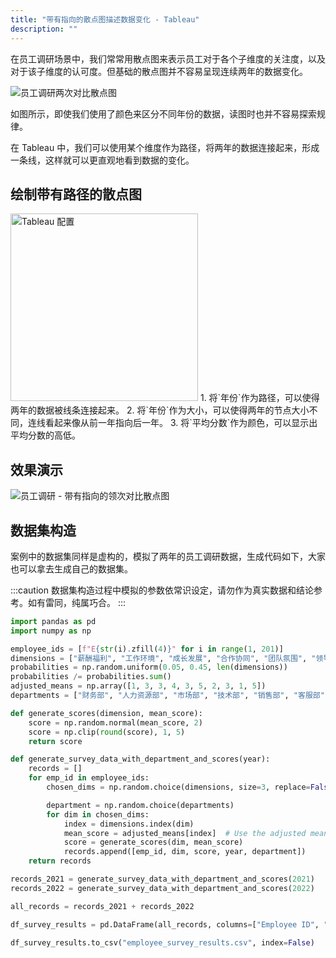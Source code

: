 ```yaml
---
title: "带有指向的散点图描述数据变化 - Tableau"
description: ""
---
```


在员工调研场景中，我们常常用散点图来表示员工对于各个子维度的关注度，以及对于该子维度的认可度。但基础的散点图并不容易呈现连续两年的数据变化。

![员工调研两次对比散点图](../../../../assets/visualization/employee-survey-scatter.webp)

如图所示，即使我们使用了颜色来区分不同年份的数据，读图时也并不容易探索规律。

在 Tableau 中，我们可以使用某个维度作为路径，将两年的数据连接起来，形成一条线，这样就可以更直观地看到数据的变化。

## 绘制带有路径的散点图


<Image src={settings} alt="Tableau 配置" height="300" />

<Steps>
    1. 将`年份`作为路径，可以使得两年的数据被线条连接起来。
    2. 将`年份`作为大小，可以使得两年的节点大小不同，连线看起来像从前一年指向后一年。
    3. 将`平均分数`作为颜色，可以显示出平均分数的高低。
</Steps>

## 效果演示

![员工调研 - 带有指向的领次对比散点图](../../../../assets/visualization/employee-survey-scatter-path.webp)

## 数据集构造

案例中的数据集同样是虚构的，模拟了两年的员工调研数据，生成代码如下，大家也可以拿去生成自己的数据集。

:::caution
数据集构造过程中模拟的参数依常识设定，请勿作为真实数据和结论参考。如有雷同，纯属巧合。
:::

```python
import pandas as pd
import numpy as np

employee_ids = [f"E{str(i).zfill(4)}" for i in range(1, 201)]
dimensions = ["薪酬福利", "工作环境", "成长发展", "合作协同", "团队氛围", "领导能力", "工作压力", "公司品牌", "工作内容", "多元包容"]
probabilities = np.random.uniform(0.05, 0.45, len(dimensions))
probabilities /= probabilities.sum()
adjusted_means = np.array([1, 3, 3, 4, 3, 5, 2, 3, 1, 5])
departments = ["财务部", "人力资源部", "市场部", "技术部", "销售部", "客服部", "研发部", "行政部"]

def generate_scores(dimension, mean_score):
    score = np.random.normal(mean_score, 2)
    score = np.clip(round(score), 1, 5)
    return score

def generate_survey_data_with_department_and_scores(year):
    records = []
    for emp_id in employee_ids:
        chosen_dims = np.random.choice(dimensions, size=3, replace=False, p=probabilities)

        department = np.random.choice(departments)
        for dim in chosen_dims:
            index = dimensions.index(dim)
            mean_score = adjusted_means[index]  # Use the adjusted mean for this dimension
            score = generate_scores(dim, mean_score)
            records.append([emp_id, dim, score, year, department])
    return records

records_2021 = generate_survey_data_with_department_and_scores(2021)
records_2022 = generate_survey_data_with_department_and_scores(2022)

all_records = records_2021 + records_2022

df_survey_results = pd.DataFrame(all_records, columns=["Employee ID", "Dimension", "Score", "Year", "Department"])

df_survey_results.to_csv("employee_survey_results.csv", index=False)
```